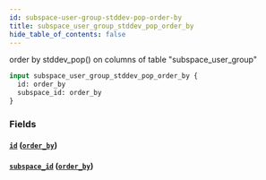 ```yaml
---
id: subspace-user-group-stddev-pop-order-by
title: subspace_user_group_stddev_pop_order_by
hide_table_of_contents: false
---
```



order by stddev_pop() on columns of table "subspace_user_group"

```graphql
input subspace_user_group_stddev_pop_order_by {
  id: order_by
  subspace_id: order_by
}
```


### Fields

#### [`id`](#) ([`order_by`](../enums/order-by))




#### [`subspace_id`](#) ([`order_by`](../enums/order-by))






